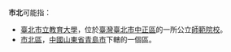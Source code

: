 '''市北'''可能指：
* [[臺北市立教育大學|臺北市立教育大學]]，位於[[臺灣|臺灣]][[臺北市|臺北市]][[中正區_(臺北市)|中正區]]的一所公立[[師範院校|師範院校]]。
* [[市北區|市北區]]，[[中國|中國]][[山東省|山東省]][[青島市|青島市]]下轄的一個區。
{{disambig|市北}}
